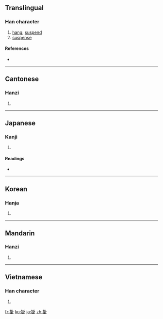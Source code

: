 {{also|挂}}
==Translingual==

===Han character===
{{Han char|rn=64|rad=手|as=08|sn=11|four=5300<sub>0</sub>|canj=手土土卜 (QGGY)}}

# [[hang]], [[suspend]]
# [[suspense]]

====References====
* {{Han ref|kx=0438.050|dkj=12267|dj=0788.030|hdz=31890.130|uh=639B|ud=25499|bh=B1BE|bd=45502}}

----

==Cantonese==

===Hanzi===
{{yue-hanzi|jyut=|y=gwa3|sim=挂}}

# {{defn|Cantonese|sort=手08}}

----

==Japanese==

===Kanji===
{{ja-kanji|grade=c|rs=手08}}

# {{defn|Japanese|sort=手08}}

====Readings====
* {{ja-readings|on=[[か]] (ka), [[かい]] (kai)|kun=[[かける]] (kakeru), [[かかる]] (kakaru), [[かかり]] (kakari)}}

----

==Korean==

===Hanja===
{{ko-hanja|hangeul=괘|eumhun=|rv=gwae|mr=kwae|y=kway}}

# {{defn|Korean|sort=手08}}

----

==Mandarin==

===Hanzi===
{{cmn-hanzi|sim=挂|pin=[[guà]] ([[gua4]])|wg=kua<sup>4</sup>}}

# {{defn|Mandarin|sort=手08}}

----

==Vietnamese==

===Han character===
{{vi-hantu|[[quải]], [[quẩy]], [[khoải]], [[quảy]], [[quai]], [[quấy]], [[quẫy]], [[quậy]]|rs=手08}}

# {{defn|Vietnamese|sort=手08}}

[[fr:掛]]
[[ko:掛]]
[[ja:掛]]
[[zh:掛]]